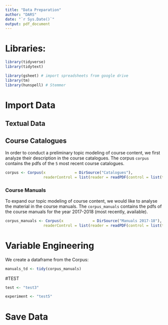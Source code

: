 ```yaml
---
title: "Data Preparation"
author: "DARS"
date: "`r Sys.Date()`"
output: pdf_document
---
```

# Libraries:
```r
library(tidyverse)
library(tidytext) 

library(gsheet) # import spreadsheets from google drive
library(tm)
library(hunspell) # Stemmer
```

# Import Data

## Textual Data

## Course Catalogues
In order to conduct a preliminary topic modeling of course content, we first analyze their description in the course catalogues. The corpus `corpus` contains the pdfs of the `5` most recent course catalogues.
```r
corpus <- Corpus(x             = DirSource("Catalogues"),
                 readerControl = list(reader = readPDF(control = list(text = "-layout"))))
```

### Course Manuals
To expand our topic modeling of course content, we would like to analyse the material in the course manuals. The `corpus_manuals` contains the pdfs of the course manuals for the year 2017-2018 (most recently, available).
```r
corpus_manuals <- Corpus(x             = DirSource("Manuals 2017-18"),
                 readerControl = list(reader = readPDF(control = list(text = "-layout"))))
```

# Variable Engineering
We create a dataframe from the Corpus:
```r

manuals_td <- tidy(corpus_manuals)

```
#TEST
```r
test <- "test3"

experiment <- "test5"

```



# Save Data

